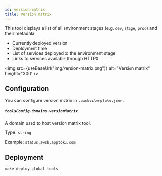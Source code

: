 ```yaml
---
id: version-matrix
title: Version matrix
---
```



This tool displays a list of all environment stages (e.g. `dev`, `stage`, `prod`) and their metadata:

- Currently deployed version
- Deployment time
- List of services deployed to the environment stage
- Links to services available through HTTPS

<img
  src={useBaseUrl("img/version-matrix.png")}
  alt="Version matrix"
  height="300"
/>

## Configuration

You can configure version matrix in `.awsboilerplate.json`.

##### `toolsConfig.domains.versionMatrix`

A domain used to host version matrix tool.

Type: `string`

Example: `status.awsb.apptoku.com`

## Deployment

```shell
make deploy-global-tools
```
